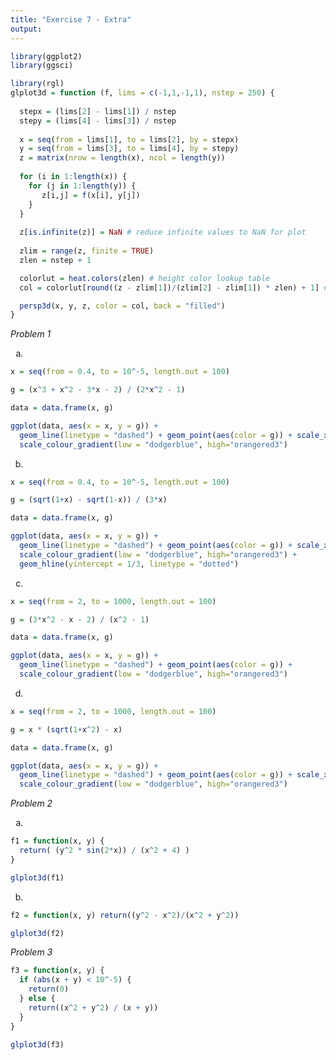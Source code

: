 ```yaml
---
title: "Exercise 7 - Extra"
output: 
---
```


```r
library(ggplot2)
library(ggsci)

library(rgl)
glplot3d = function (f, lims = c(-1,1,-1,1), nstep = 250) {
  
  stepx = (lims[2] - lims[1]) / nstep
  stepy = (lims[4] - lims[3]) / nstep
  
  x = seq(from = lims[1], to = lims[2], by = stepx)
  y = seq(from = lims[3], to = lims[4], by = stepy)
  z = matrix(nrow = length(x), ncol = length(y))
  
  for (i in 1:length(x)) {
    for (j in 1:length(y)) {
       z[i,j] = f(x[i], y[j])
    }
  }
  
  z[is.infinite(z)] = NaN # reduce infinite values to NaN for plot
  
  zlim = range(z, finite = TRUE)
  zlen = nstep + 1

  colorlut = heat.colors(zlen) # height color lookup table
  col = colorlut[round((z - zlim[1])/(zlim[2] - zlim[1]) * zlen) + 1] # assign colors to heights for each point

  persp3d(x, y, z, color = col, back = "filled")
}
```


*Problem 1*

(a)
```r
x = seq(from = 0.4, to = 10^-5, length.out = 100)

g = (x^3 + x^2 - 3*x - 2) / (2*x^2 - 1)

data = data.frame(x, g)

ggplot(data, aes(x = x, y = g)) +
  geom_line(linetype = "dashed") + geom_point(aes(color = g)) + scale_x_log10() +
  scale_colour_gradient(low = "dodgerblue", high="orangered3")
```

(b)
```r
x = seq(from = 0.4, to = 10^-5, length.out = 100)

g = (sqrt(1+x) - sqrt(1-x)) / (3*x)

data = data.frame(x, g)

ggplot(data, aes(x = x, y = g)) +
  geom_line(linetype = "dashed") + geom_point(aes(color = g)) + scale_x_log10() +
  scale_colour_gradient(low = "dodgerblue", high="orangered3") +
  geom_hline(yintercept = 1/3, linetype = "dotted")
```

(c)
```r
x = seq(from = 2, to = 1000, length.out = 100)

g = (3*x^2 - x - 2) / (x^2 - 1)

data = data.frame(x, g)

ggplot(data, aes(x = x, y = g)) +
  geom_line(linetype = "dashed") + geom_point(aes(color = g)) +
  scale_colour_gradient(low = "dodgerblue", high="orangered3")
```

(d)
```r
x = seq(from = 2, to = 1000, length.out = 100)

g = x * (sqrt(1+x^2) - x)

data = data.frame(x, g)

ggplot(data, aes(x = x, y = g)) +
  geom_line(linetype = "dashed") + geom_point(aes(color = g)) + scale_x_log10() +
  scale_colour_gradient(low = "dodgerblue", high="orangered3")
```

*Problem 2*

(a)
```r
f1 = function(x, y) {
  return( (y^2 * sin(2*x)) / (x^2 + 4) )
}

glplot3d(f1)
```

(b)
```r
f2 = function(x, y) return((y^2 - x^2)/(x^2 + y^2))

glplot3d(f2)
```

*Problem 3*

```r
f3 = function(x, y) {
  if (abs(x + y) < 10^-5) {
    return(0)
  } else {
    return((x^2 + y^2) / (x + y))
  }
}

glplot3d(f3)
```
